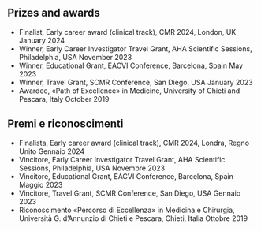 ::: {.content-visible when-profile="english"}
# Prizes and awards
- Finalist, Early career award (clinical track), CMR 2024, London, UK \hfill January 2024
- Winner, Early Career Investigator Travel Grant, AHA Scientific Sessions, Philadelphia, USA \hfill November 2023
- Winner, Educational Grant, EACVI Conference, Barcelona, Spain \hfill May 2023
- Winner, Travel Grant, SCMR Conference, San Diego, USA \hfill January 2023
- Awardee, «Path of Excellence» in Medicine, University of Chieti and Pescara, Italy \hfill October 2019
:::

::: {.content-visible when-profile="italian"}
# Premi e riconoscimenti
- Finalista, Early career award (clinical track), CMR 2024, Londra, Regno Unito \hfill Gennaio 2024
- Vincitore, Early Career Investigator Travel Grant, AHA Scientific Sessions, Philadelphia, USA \hfill Novembre 2023
- Vincitore, Educational Grant, EACVI Conference, Barcelona, Spain \hfill Maggio 2023
- Vincitore, Travel Grant, SCMR Conference, San Diego, USA \hfill Gennaio 2023
- Riconoscimento «Percorso di Eccellenza» in Medicina e Chirurgia, Università G. d’Annunzio di Chieti e Pescara, Chieti, Italia \hfill Ottobre 2019
:::